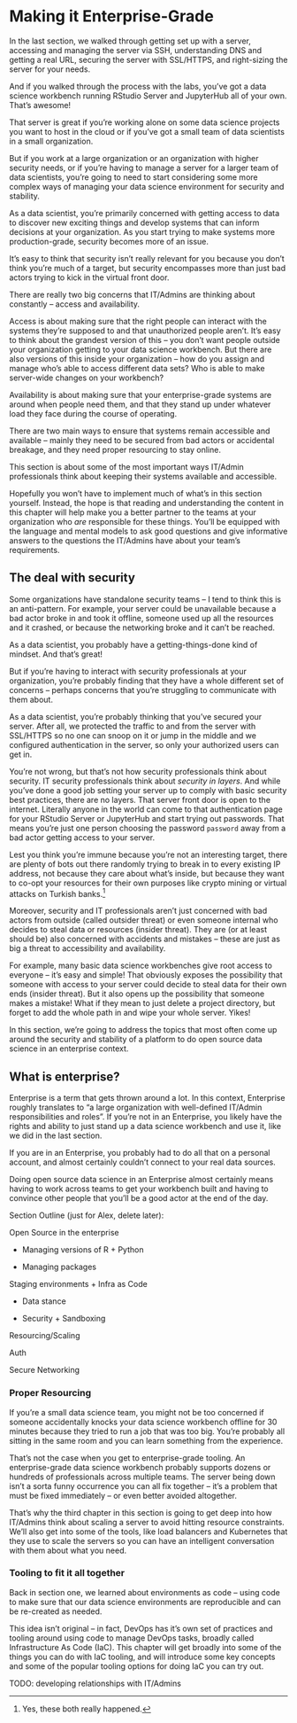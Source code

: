 # Making it Enterprise-Grade {#sec-3-intro}

In the last section, we walked through getting set up with a server,
accessing and managing the server via SSH, understanding DNS and getting
a real URL, securing the server with SSL/HTTPS, and right-sizing the
server for your needs.

And if you walked through the process with the labs, you've got a data
science workbench running RStudio Server and JupyterHub all of your own.
That's awesome!

That server is great if you're working alone on some data science
projects you want to host in the cloud or if you've got a small team of
data scientists in a small organization.

But if you work at a large organization or an organization with higher
security needs, or if you're having to manage a server for a larger team
of data scientists, you're going to need to start considering some more
complex ways of managing your data science environment for security and
stability.

As a data scientist, you're primarily concerned with getting access to
data to discover new exciting things and develop systems that can inform
decisions at your organization. As you start trying to make systems more
production-grade, security becomes more of an issue.

It's easy to think that security isn't really relevant for you because
you don't think you're much of a target, but security encompasses more
than just bad actors trying to kick in the virtual front door.

There are really two big concerns that IT/Admins are thinking about
constantly -- access and availability.

Access is about making sure that the right people can interact with the
systems they're supposed to and that unauthorized people aren't. It's
easy to think about the grandest version of this -- you don't want
people outside your organization getting to your data science workbench.
But there are also versions of this inside your organization -- how do
you assign and manage who's able to access different data sets? Who is
able to make server-wide changes on your workbench?

Availability is about making sure that your enterprise-grade systems are
around when people need them, and that they stand up under whatever load
they face during the course of operating.

There are two main ways to ensure that systems remain accessible and
available -- mainly they need to be secured from bad actors or
accidental breakage, and they need proper resourcing to stay online.

This section is about some of the most important ways IT/Admin
professionals think about keeping their systems available and
accessible.

Hopefully you won't have to implement much of what's in this section
yourself. Instead, the hope is that reading and understanding the
content in this chapter will help make you a better partner to the teams
at your organization who *are* responsible for these things. You'll be
equipped with the language and mental models to ask good questions and
give informative answers to the questions the IT/Admins have about your
team's requirements.

## The deal with security

Some organizations have standalone security teams -- I tend to think
this is an anti-pattern. For example, your server could be unavailable
because a bad actor broke in and took it offline, someone used up all
the resources and it crashed, or because the networking broke and it
can't be reached.

As a data scientist, you probably have a getting-things-done kind of
mindset. And that's great!

But if you're having to interact with security professionals at your
organization, you're probably finding that they have a whole different
set of concerns -- perhaps concerns that you're struggling to
communicate with them about.

As a data scientist, you're probably thinking that you've secured your
server. After all, we protected the traffic to and from the server with
SSL/HTTPS so no one can snoop on it or jump in the middle and we
configured authentication in the server, so only your authorized users
can get in.

You're not wrong, but that's not how security professionals think about
security. IT security professionals think about *security in layers*.
And while you've done a good job setting your server up to comply with
basic security best practices, there are no layers. That server front
door is open to the internet. Literally anyone in the world can come to
that authentication page for your RStudio Server or JupyterHub and start
trying out passwords. That means you're just one person choosing the
password `password` away from a bad actor getting access to your server.

Lest you think you're immune because you're not an interesting target,
there are plenty of bots out there randomly trying to break in to every
existing IP address, not because they care about what's inside, but
because they want to co-opt your resources for their own purposes like
crypto mining or virtual attacks on Turkish banks.[^4-0-sec-intro-1]

[^4-0-sec-intro-1]: Yes, these both really happened.

Moreover, security and IT professionals aren't just concerned with bad
actors from outside (called outsider threat) or even someone internal
who decides to steal data or resources (insider threat). They are (or at
least should be) also concerned with accidents and mistakes -- these are
just as big a threat to accessibility and availability.

For example, many basic data science workbenches give root access to
everyone -- it's easy and simple! That obviously exposes the possibility
that someone with access to your server could decide to steal data for
their own ends (insider threat). But it also opens up the possibility
that someone makes a mistake! What if they mean to just delete a project
directory, but forget to add the whole path in and wipe your whole
server. Yikes!

In this section, we're going to address the topics that most often come
up around the security and stability of a platform to do open source
data science in an enterprise context.

::: callout-note
## What is enterprise?

Enterprise is a term that gets thrown around a lot. In this context,
Enterprise roughly translates to "a large organization with well-defined
IT/Admin responsibilities and roles". If you're not in an Enterprise,
you likely have the rights and ability to just stand up a data science
workbench and use it, like we did in the last section.

If you are in an Enterprise, you probably had to do all that on a
personal account, and almost certainly couldn't connect to your real
data sources.

Doing open source data science in an Enterprise almost certainly means
having to work across teams to get your workbench built and having to
convince other people that you'll be a good actor at the end of the day.
:::

Section Outline (just for Alex, delete later):

Open Source in the enterprise

-   Managing versions of R + Python

-   Managing packages

Staging environments + Infra as Code

-   Data stance

-   Security + Sandboxing

Resourcing/Scaling

Auth

Secure Networking

### Proper Resourcing

If you're a small data science team, you might not be too concerned if
someone accidentally knocks your data science workbench offline for 30
minutes because they tried to run a job that was too big. You're
probably all sitting in the same room and you can learn something from
the experience.

That's not the case when you get to enterprise-grade tooling. An
enterprise-grade data science workbench probably supports dozens or
hundreds of professionals across multiple teams. The server being down
isn't a sorta funny occurrence you can all fix together -- it's a
problem that must be fixed immediately -- or even better avoided
altogether.

That's why the third chapter in this section is going to get deep into
how IT/Admins think about scaling a server to avoid hitting resource
constraints. We'll also get into some of the tools, like load balancers
and Kubernetes that they use to scale the servers so you can have an
intelligent conversation with them about what you need.

### Tooling to fit it all together

Back in section one, we learned about environments as code -- using code
to make sure that our data science environments are reproducible and can
be re-created as needed.

This idea isn't original -- in fact, DevOps has it's own set of
practices and tooling around using code to manage DevOps tasks, broadly
called Infrastructure As Code (IaC). This chapter will get broadly into
some of the things you can do with IaC tooling, and will introduce some
key concepts and some of the popular tooling options for doing IaC you
can try out.

TODO: developing relationships with IT/Admins

